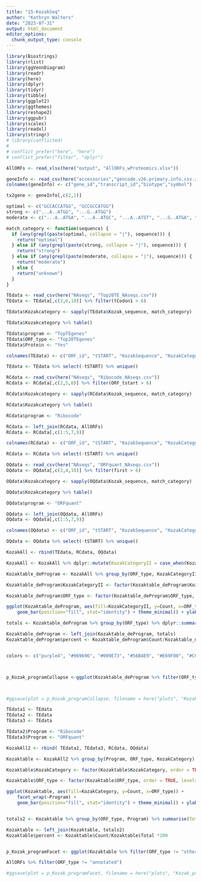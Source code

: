 ```yaml
---
title: "15-KozakSeq"
author: "Kathryn Walters"
date: "2023-07-31"
output: html_document
editor_options: 
  chunk_output_type: console
---
```


```r
library(Biostrings)
library(rlist)
library(ggVennDiagram)
library(readr)
library(here)
library(dplyr)
library(tidyr)
library(tibble)
library(ggplot2)
library(ggthemes)
library(reshape2)
library(ggpubr)
library(scales)
library(readxl)
library(stringr)
# library(conflicted)
# 
# conflict_prefer("here", "here")
# conflict_prefer("filter", "dplyr")
```


```r
AllORFs <- read_xlsx(here("output", "AllORFs_wProteomics.xlsx"))

geneInfo <- read_csv(here("accessories","gencode.v26.primary.info.csv.zip"), col_names = F, show_col_types = FALSE) 
colnames(geneInfo) <- c("gene_id","transcript_id","biotype","symbol")

tx2gene <- geneInfo[,c(2,1)]

```


```r
optimal <- c("GCCACCATGG", "GCCGCCATGG")
strong <- c("...A..ATGG", "...G..ATGG")
moderate <- c("...A..ATGA", "...A..ATGC", "...A..ATGT", "...G..ATGA", "...G..ATGC", "...G..ATGT", "...C..ATGG", "...T..ATGG")

match_category <- function(sequence) {
  if (any(grepl(paste(optimal, collapse = "|"), sequence))) {
    return("optimal")
  } else if (any(grepl(paste(strong, collapse = "|"), sequence))) {
    return("strong")
  } else if (any(grepl(paste(moderate, collapse = "|"), sequence))) {
    return("moderate")
  } else {
    return("unknown")
  }
}

```




```r

TEdata <- read_csv(here("NAseqs", "Top20TE_NAseqs.csv"))
TEdata <- TEdata[,c(3,6,10)] %>% filter(tCodon1 > 6)

TEdata$Kozakcategory <- sapply(TEdata$Kozak_sequence, match_category)

TEdata$Kozakcategory %>% table()

TEdata$program <- "TopTEgenes"
TEdata$ORF_type <- "Top20TEgenes"
TEdata$Protein <- "Yes"

colnames(TEdata) <- c("ORF_id", "tSTART", "KozakSequence", "KozakCategory", "Program", "ORF_type", "Protein")

TEdata <- TEdata %>% select(-tSTART) %>% unique()
```




```r

RCdata <- read_csv(here("NAseqs", "Ribocode_NAseqs.csv"))
RCdata <- RCdata[,c(2,5,8)] %>% filter(ORF_tstart > 6)

RCdata$Kozakcategory <- sapply(RCdata$Kozak_sequence, match_category)

RCdata$Kozakcategory %>% table()

RCdata$program <- "Ribocode"

RCdata <- left_join(RCdata, AllORFs)
RCdata <- RCdata[,c(1:5,7,9)]

colnames(RCdata) <- c("ORF_id", "tSTART", "KozakSequence", "KozakCategory", "Program", "ORF_type", "Protein")

RCdata <- RCdata %>% select(-tSTART) %>% unique()
```




```r

OQdata <- read_csv(here("NAseqs", "ORFquant_NAseqs.csv"))
OQdata <- OQdata[,c(3,4,10)] %>% filter(first > 6)

OQdata$Kozakcategory <- sapply(OQdata$Kozak_sequence, match_category)

OQdata$Kozakcategory %>% table()

OQdata$program <- "ORFquant"

OQdata <- left_join(OQdata, AllORFs)
OQdata <- OQdata[,c(1:5,7,9)]

colnames(OQdata) <- c("ORF_id", "tSTART", "KozakSequence", "KozakCategory", "Program", "ORF_type", "Protein")

OQdata <- OQdata %>% select(-tSTART) %>% unique()
```




```r

KozakAll <- rbind(TEdata, RCdata, OQdata)

KozakAll <- KozakAll %>% dplyr::mutate(KozakCategoryII = case_when(KozakCategory == "optimal" ~ "strong", .default = KozakCategory))

Kozaktable_deProgram <- KozakAll %>% group_by(ORF_type, KozakCategoryII) %>% dplyr::summarise(Count = n())

Kozaktable_deProgram$KozakCategoryII <- factor(Kozaktable_deProgram$KozakCategoryII, order = TRUE, levels =c('optimal', 'strong', 'moderate', 'unknown'))

Kozaktable_deProgram$ORF_type <- factor(Kozaktable_deProgram$ORF_type, order = TRUE, levels =c('Top20TEgenes', 'annotated', 'novel', 'uORF', 'dORF', 'other'))

ggplot(Kozaktable_deProgram, aes(fill=KozakCategoryII, y=Count, x=ORF_type)) +
    geom_bar(position="fill", stat="identity") + theme_minimal() + ylab("Percent") + xlab("")

totals <- Kozaktable_deProgram %>% group_by(ORF_type) %>% dplyr::summarise(Total = sum(Count))

Kozaktable_deProgram <- left_join(Kozaktable_deProgram, totals)
Kozaktable_deProgram$percent <- Kozaktable_deProgram$Count/Kozaktable_deProgram$Total *100


colors <- c("purple4", "#969696", "#009E73", "#56B4E9", "#E69F00", "#CC79A7")



p_Kozak_programCollapse <-ggplot(Kozaktable_deProgram %>% filter(ORF_type != "other" & KozakCategoryII != "moderate"), aes(fill=ORF_type, y=percent, x=ORF_type)) + geom_bar(position="stack", stat="identity") + theme_minimal() + ylab("Percent") + xlab("") + facet_wrap(~KozakCategoryII, ncol =4, scales="free_y") + theme(axis.text.x = element_text(angle = 90, vjust = 0.5, hjust=1)) + scale_fill_manual(values = colors)



#ggsave(plot = p_Kozak_programCollapse, filename = here("plots", "Kozak_programCollapse.pdf"), width = 6.5, height = 3)
```


```r
TEdata1 <- TEdata
TEdata2 <- TEdata
TEdata3 <- TEdata

TEdata2$Program <- "Ribocode"
TEdata3$Program <- "ORFquant"

KozakAll2 <- rbind( TEdata2, TEdata3, RCdata, OQdata)

Kozaktable <- KozakAll2 %>% group_by(Program, ORF_type, KozakCategory) %>% summarise(Count = n())

Kozaktable$KozakCategory <- factor(Kozaktable$KozakCategory, order = TRUE, levels =c('optimal', 'strong', 'moderate', 'unknown'))

Kozaktable$ORF_type <- factor(Kozaktable$ORF_type, order = TRUE, levels =c('Top20TEgenes', 'annotated', 'novel', 'uORF', 'dORF', 'other'))

ggplot(Kozaktable, aes(fill=KozakCategory, y=Count, x=ORF_type)) +
    facet_wrap(~Program) +
    geom_bar(position="fill", stat="identity") + theme_minimal() + ylab("Percent") + xlab("") + theme(axis.text.x = element_text(angle = 90, vjust = 0.5, hjust=1))


totals2 <- Kozaktable %>% group_by(ORF_type, Program) %>% summarise(Total = sum(Count))

Kozaktable <- left_join(Kozaktable, totals2)
Kozaktable$percent <- Kozaktable$Count/Kozaktable$Total *100


p_Kozak_programFacet <- ggplot(Kozaktable %>% filter(ORF_type != "other"), aes(fill=ORF_type, y=percent, x=ORF_type)) + geom_bar(position="stack", stat="identity") + theme_minimal() + ylab("Percent") + xlab("") + facet_wrap(~Program+ KozakCategory, ncol =4, scales="free_y") + theme(axis.text.x = element_text(angle = 90, vjust = 0.5, hjust=1))+ scale_fill_manual(values = colors)

AllORFs %>% filter(ORF_type != "annotated")

#ggsave(plot = p_Kozak_programFacet, filename = here("plots", "Kozak_programFacet.pdf"), width = 8, height = 6)
```


